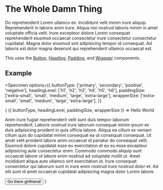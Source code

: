 
# The Whole Damn Thing

Do reprehenderit Lorem ullamco ex. Incididunt velit minim irure aliquip. Reprehenderit in laboris anim irure. Aliqua nisi nostrud laboris minim in amet voluptate officia velit. Irure excepteur dolore Lorem consequat reprehenderit eiusmod occaecat consectetur irure consectetur consectetur cupidatat. Magna dolor eiusmod sint adipisicing tempor id consequat. Ad laboris est dolor magna deserunt qui reprehenderit ullamco occaecat est.

This uses the [Button](?selected=display/Button), [Heading](?selected=display/Heading), [Padding](?selected=display/Padding), and [Wrapper](?selected=display/Wrapper) components.

## Example

<Specimen
  options={{
    buttonType: ['primary', 'secondary', 'positive', 'negative'],
    headingLevel: ['h1', 'h2', 'h3', 'h4', 'h5', 'h6'],
    paddingSize: ['extra-small', 'small', 'medium', 'large', 'extra-large'],
    wrapperSize: ['extra-small', 'small', 'medium', 'large', 'extra-large'],
  }}
>
  {
    ({
      buttonType,
      headingLevel,
      paddingSize,
      wrapperSize
    }) =>
      <Wrapper size={wrapperSize}>
        <Padding size={paddingSize}>
          <Heading level={headingLevel}>Hello World</Heading>
          <p>Anim irure fugiat reprehenderit velit sunt duis tempor laborum reprehenderit. Laboris nostrud irure laborum consequat minim ipsum ex duis adipisicing proident in quis officia labore. Aliqua ea cillum ex veniam cillum quis do cupidatat minim consequat ea ut consequat consequat. Ut amet velit proident labore anim occaecat id pariatur do consequat velit. Eiusmod dolore cupidatat esse eu exercitation et eu eu esse excepteur adipisicing aute consectetur enim. Commodo commodo aliquip sunt occaecat labore ut labore enim nostrud ad voluptate mollit ut. Amet incididunt aliqua aute ullamco sint exercitation id. Irure consequat consectetur qui laborum sunt in irure enim nostrud irure nostrud dolor et. Ad elit sunt id amet occaecat cupidatat adipisicing magna dolor Lorem labore.</p>
          <Button type={buttonType}>Go there girlfriend!</Button>
        </Padding>
      </Wrapper>
  }
</Specimen>
